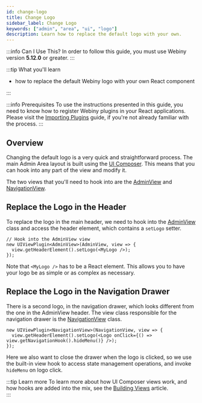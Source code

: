 ```yaml
---
id: change-logo
title: Change Logo
sidebar_label: Change Logo
keywords: ["admin", "area", "ui", "logo"]
description: Learn how to replace the default logo with your own.
---
```


:::info Can I Use This?
In order to follow this guide, you must use Webiny version **5.12.0** or greater.
:::

:::tip What you'll learn

- how to replace the default Webiny logo with your own React component

:::

:::info Prerequisites
To use the instructions presented in this guide, you need to know how to register Webiny plugins in your React applications. Please visit the [Importing Plugins](/docs/how-to-guides/importing-plugins) guide, if you're not already familiar with the process.
:::

## Overview

Changing the default logo is a very quick and straightforward process. The main Admin Area layout is built using the [UI Composer](/docs/key-topics/ui-composer/introduction). This means that you can hook into any part of the view and modify it.

The two views that you'll need to hook into are the [AdminView](https://github.com/webiny/webiny-js/blob/next/packages/app-admin/src/ui/views/AdminView.tsx) and [NavigationView](https://github.com/webiny/webiny-js/blob/next/packages/app-admin/src/ui/views/NavigationView.tsx).

## Replace the Logo in the Header

To replace the logo in the main header, we need to hook into the [AdminView](https://github.com/webiny/webiny-js/blob/next/packages/app-admin/src/ui/views/AdminView.tsx) class and access the header element, which contains a `setLogo` setter.

```tsx
// Hook into the AdminView view
new UIViewPlugin<AdminView>(AdminView, view => {
  view.getHeaderElement().setLogo(<MyLogo />);
});
```

Note that `<MyLogo />` has to be a React element. This allows you to have your logo be as simple or as complex as necessary.

## Replace the Logo in the Navigation Drawer

There is a second logo, in the navigation drawer, which looks different from the one in the AdminView header. The view class responsible for the navigation drawer is the [NavigationView](https://github.com/webiny/webiny-js/blob/next/packages/app-admin/src/ui/views/NavigationView.tsx) class.

```tsx
new UIViewPlugin<NavigationView>(NavigationView, view => {
  view.getHeaderElement().setLogo(<Logo onClick={() => view.getNavigationHook().hideMenu()} />);
});
```

Here we also want to close the drawer when the logo is clicked, so we use the built-in view hook to access state management operations, and invoke `hideMenu` on logo click.

:::tip Learn more
To learn more about how UI Composer views work, and how hooks are added into the mix, see the [Building Views](/docs/key-topics/ui-composer/building-views) article.  
:::

